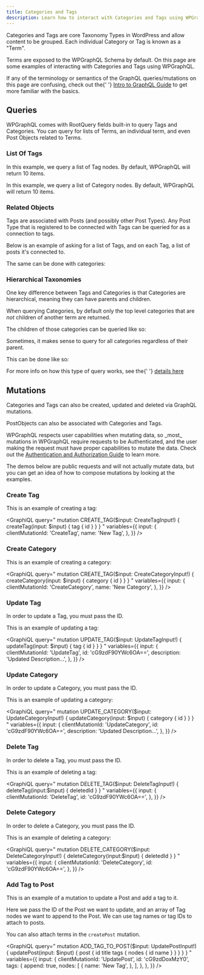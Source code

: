 ```yaml
---
title: Categories and Tags
description: Learn how to interact with Categories and Tags using WPGraphQL
---
```



Categories and Tags are core Taxonomy Types in WordPress and allow content to be grouped. Each
individual Category or Tag is known as a "Term".

Terms are exposed to the WPGraphQL Schema by default. On this page are some examples of
interacting with Categories and Tags using WPGraphQL.

<Note type="warning">
  If any of the terminology or semantics of the GraphQL queries/mutations on
  this page are confusing, check out the{' '}
  <a href="/getting-started/intro-to-graphql">Intro to GraphQL Guide</a> to get
  more familiar with the basics.
</Note>

## Queries

WPGraphQL comes with RootQuery fields built-in to query Tags and Categories. You can query for
lists of Terms, an individual term, and even Post Objects related to Terms.

### List Of Tags

In this example, we query a list of Tag nodes. By default, WPGraphQL will return 10 items.

<GraphiQL
  query="
    query GET_TAGS {
      tags {
        edges {
          node {
            id
            tagId
            name
          }
        }
      }
    }
    "
/>

In this example, we query a list of Category nodes. By default, WPGraphQL will return 10 items.

<GraphiQL
  query="
    query GET_CATEGORIES {
      categories {
        edges {
          node {
            id
            categoryId
            name
          }
        }
      }
    }
    "
/>

### Related Objects

Tags are associated with Posts (and possibly other Post Types). Any Post Type that is registered to
be connected with Tags can be queried for as a connection to tags.

Below is an example of asking for a list of Tags, and on each Tag, a list of posts it's connected to.

<GraphiQL
  query="
    query GET_TAGS {
      tags {
        edges {
          node {
            id
            tagId
            name
            posts {
              nodes {
                id
                title
                date
              }
            }
          }
        }
      }
    }
    "
/>

The same can be done with categories:

<GraphiQL
  query="
    query GET_CATEGORIES {
      categories {
        edges {
          node {
            id
            categoryId
            name
            posts {
              nodes {
                id
                title
                date
              }
            }
          }
        }
      }
    }
    "
/>

### Hierarchical Taxonomies

One key difference between Tags and Categories is that Categories are hierarchical, meaning they can
have parents and children.

When querying Categories, by default only the top level categories that are _not_ children of another
term are returned.

The children of those categories can be queried like so:

<GraphiQL
  query="
    query GET_CATEGORIES {
      categories {
        edges {
          node {
            id
            categoryId
            name
            children {
              nodes {
                id
                name
                children {
                  nodes {
                    id
                    name
                  }
                }
              }
            }
          }
        }
      }
    }
    "
/>

Sometimes, it makes sense to query for all categories regardless of their parent.

This can be done like so:

<GraphiQL
  query="
    query GET_CATEGORIES {
      categories (where: { shouldOutputInFlatList: true }) {
        edges {
          node {
            id
            categoryId
            name
          }
        }
      }
    }
    "
/>

<Note title="More info on this feature" type="warning">
  For more info on how this type of query works, see the{' '}
  <a href="https://github.com/wp-graphql/wp-graphql/pull/387">details here</a>
</Note>

## Mutations

Categories and Tags can also be created, updated and deleted via GraphQL mutations.

PostObjects can also be associated with Categories and Tags.

<Note title="Mutations and Auth" type="info">
WPGraphQL respects user capabilities when mutating data, so _most_ mutations in WPGraphQL require
requests to be Authenticated, and the user making the request must have proper capabilities to mutate
the data. Check out the <a href="/guides/authentication-and-authorization">Authentication
and Authorization Guide</a> to learn more.

The demos below are public requests and will not actually mutate data, but you can get an idea of how
to compose mutations by looking at the examples.

</Note>

### Create Tag

This is an example of creating a tag:

<GraphiQL
  query="
    mutation CREATE_TAG($input: CreateTagInput!) {
      createTag(input: $input) {
        tag {
          id
        }
      }
    }
    "
  variables={{
    input: {
      clientMutationId: 'CreateTag',
      name: 'New Tag',
    },
  }}
/>

### Create Category

This is an example of creating a category:

<GraphiQL
  query="
    mutation CREATE_TAG($input: CreateCategoryInput!) {
      createCategory(input: $input) {
        category {
          id
        }
      }
    }
    "
  variables={{
    input: {
      clientMutationId: 'CreateCategory',
      name: 'New Category',
    },
  }}
/>

### Update Tag

In order to update a Tag, you must pass the ID.

This is an example of updating a tag:

<GraphiQL
  query="
    mutation UPDATE_TAG($input: UpdateTagInput!) {
      updateTag(input: $input) {
        tag {
          id
        }
      }
    }
    "
  variables={{
    input: {
      clientMutationId: 'UpdateTag',
      id: 'cG9zdF90YWc6OA==',
      description: 'Updated Description...',
    },
  }}
/>

### Update Category

In order to update a Category, you must pass the ID.

This is an example of updating a category:

<GraphiQL
  query="
    mutation UPDATE_CATEGORY($input: UpdateCategoryInput!) {
      updateCategory(input: $input) {
        category {
          id
        }
      }
    }
    "
  variables={{
    input: {
      clientMutationId: 'UpdateCategory',
      id: 'cG9zdF90YWc6OA==',
      description: 'Updated Description...',
    },
  }}
/>

### Delete Tag

In order to delete a Tag, you must pass the ID.

This is an example of deleting a tag:

<GraphiQL
  query="
    mutation DELETE_TAG($input: DeleteTagInput!) {
      deleteTag(input:$input) {
        deletedId
      }
    }
    "
  variables={{
    input: {
      clientMutationId: 'DeleteTag',
      id: 'cG9zdF90YWc6OA==',
    },
  }}
/>

### Delete Category

In order to delete a Category, you must pass the ID.

This is an example of deleting a category:

<GraphiQL
  query="
    mutation DELETE_CATEGORY($input: DeleteCategoryInput!) {
      deleteCategory(input:$input) {
        deletedId
      }
    }
    "
  variables={{
    input: {
      clientMutationId: 'DeleteCategory',
      id: 'cG9zdF90YWc6OA==',
    },
  }}
/>

### Add Tag to Post

This is an example of a mutation to update a Post and add a tag to it.

Here we pass the ID of the Post we want to update, and an array of Tag nodes we
want to append to the Post. We can use tag names or tag IDs to attach to posts.

You can also attach terms in the `createPost` mutation.

<GraphiQL
  query="
    mutation ADD_TAG_TO_POST($input: UpdatePostInput!) {
      updatePost(input: $input) {
        post {
          id
          title
          tags {
            nodes {
              id
              name
            }
          }
        }
      }
    }
    "
  variables={{
    input: {
      clientMutationId: 'UpdatePost',
      id: 'cG9zdDoxMzY0',
      tags: {
        append: true,
        nodes: [
          {
            name: 'New Tag',
          },
        ],
      },
    },
  }}
/>
